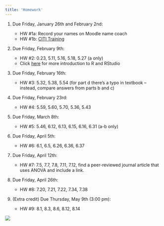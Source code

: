 ```yaml
---
title: 'Homework'
---
```


1.  Due Friday, January 26th and February 2nd:

    -   HW #1a: Record your names on Moodle name coach
    -   HW #1b: [CITI Training](pdfs/HW%201b_CITI%20Training.pdf)

2.  Due Friday, February 9th:

    -   HW #2: 0.23, 5.11, 5.16, 5.18, 5.27 (a only)
    -   Click [here](pdfs/intro_to_r.html) for more introduction to R and RStudio

3.  Due Friday, February 16th:

    -   HW #3: 5.32, 5.38, 5.54 (for part d there's a typo in textbook -- instead, compare answers from parts b and c)

4.  Due Friday, February 23rd:

    -   HW #4: 5.59, 5.60, 5.70, 5.36, 5.43

5.  Due Friday, March 8th:

    -   HW #5: 5.46, 6.12, 6.13, 6.15, 6.16, 6.31 (a-b only)

6.  Due Friday, April 5th:

    -   HW #6: 6.1, 6.5, 6.26, 6.36, 6.37

7.  Due Friday, April 12th:

    -   HW #7: 7.5, 7.7, 7.8, 7.11, 7.12, find a peer-reviewed journal article that uses ANOVA and include a link.

8.  Due Friday, April 26th:

    -   HW #8: 7.20, 7.21, 7.22, 7.34, 7.38

9.  (Extra credit) Due Thursday, May 9th (3:00 pm):

    -   HW #9: 8.1, 8.3, 8.6, 8.12, 8.14

![](https://c.tenor.com/xATuBt2dRhwAAAAM/kitten-cat.gif)
